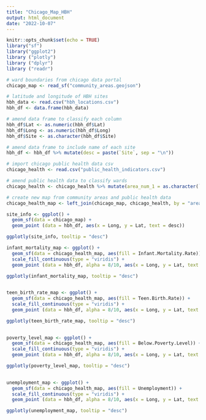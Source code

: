 ```yaml
---
title: "Chicago_Map_HBH"
output: html_document
date: "2022-10-07"
---
```


```r
knitr::opts_chunk$set(echo = TRUE)
library("sf")
library("ggplot2")
library ("plotly")
library ("dplyr")
library ("readr")
```

```r
# ward boundaries from chicago data portal
chicago_map <- read_sf("community_areas.geojson")

# latitude and longitude of HBH sites
hbh_data <- read.csv("hbh_locations.csv")
hbh_df <- data.frame(hbh_data)

# amend data frame to classify each column
hbh_df$Lat <- as.numeric(hbh_df$Lat)
hbh_df$Long <- as.numeric(hbh_df$Long)
hbh_df$Site <- as.character(hbh_df$Site)

# amend data frame to include name of each site
hbh_df <- hbh_df %>% mutate(desc = paste(`Site`, sep = "\n"))

# import chicago public health data csv
chicago_health <- read.csv("public_health_indicators.csv")

# amend public health data to classify wards
chicago_health <- chicago_health %>% mutate(area_num_1 = as.character(`Community.Area`))

# create new map from community areas and public health data
chicago_health_map <- left_join(chicago_map, chicago_health, by = "area_num_1")
```


```r
site_info <- ggplot() +
  geom_sf(data = chicago_map) + 
  geom_point (data = hbh_df, aes(x = Long, y = Lat, text = desc))

ggplotly(site_info, tooltip = "desc")

```


```r
infant_mortality_map <- ggplot() +
  geom_sf(data = chicago_health_map, aes(fill = Infant.Mortality.Rate)) +
  scale_fill_continuous(type = "viridis") +
  geom_point (data = hbh_df, alpha = 8/10, aes(x = Long, y = Lat, text = desc))

ggplotly(infant_mortality_map, tooltip = "desc")
  
```

```r
teen_birth_rate_map <- ggplot() +
  geom_sf(data = chicago_health_map, aes(fill = Teen.Birth.Rate)) +
  scale_fill_continuous(type = "viridis") +
  geom_point (data = hbh_df, alpha = 8/10, aes(x = Long, y = Lat, text = desc))

ggplotly(teen_birth_rate_map, tooltip = "desc")
  
```

```r
poverty_level_map <- ggplot() +
  geom_sf(data = chicago_health_map, aes(fill = Below.Poverty.Level)) +
  scale_fill_continuous(type = "viridis") +
  geom_point (data = hbh_df, alpha = 8/10, aes(x = Long, y = Lat, text = desc))

ggplotly(poverty_level_map, tooltip = "desc")
  
```

```r
unemployment_map <- ggplot() +
  geom_sf(data = chicago_health_map, aes(fill = Unemployment)) +
  scale_fill_continuous(type = "viridis") +
  geom_point (data = hbh_df, alpha = 8/10, aes(x = Long, y = Lat, text = desc))

ggplotly(unemployment_map, tooltip = "desc")
  
```